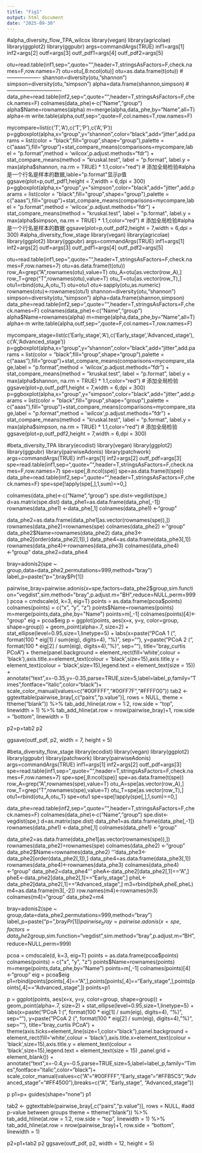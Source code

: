 ```yaml
---
title: "Fig1"
output: html_document
date: "2025-09-30"
---
```

#alpha_diversity_flow_TPA_wilcox
library(vegan)
library(agricolae)
library(ggplot2)
library(ggpubr)
args=commandArgs(TRUE)
inf1=args[1]
inf2=args[2]
outf=args[3]
outf_pdf1=args[4]
outf_pdf2=args[5]

otu=read.table(inf1,sep="\t",quote="",header=T,stringsAsFactors=F,check.names=F,row.names=7)
otu=otu[,8:ncol(otu)]
otu=as.data.frame(t(otu))
#-------------------
shannon=diversity(otu,"shannon")
simpson=diversity(otu,"simpson")
alpha=data.frame(shannon,simpson)
#-------------------------------
data_phe=read.table(inf2,sep="\t",quote="",header=T,stringsAsFactors=F,check.names=F)
colnames(data_phe)<-c("Name","group")
alpha$Name=rownames(alpha)
m=merge(alpha,data_phe,by="Name",all=T)
alpha<-m
write.table(alpha,outf,sep="\t",quote=F,col.names=T,row.names=F)

mycompare=list(c('T','A'),c('T','P'),c('A','P'))
p=ggboxplot(alpha,x="group",y="shannon",color="black",add="jitter",add.params = list(color = "black",fill="group",shape="group"),palette = c("aaas"),fill="group")+stat_compare_means(comparisons=mycompare,label = "p.format",method = 'wilcox',p.adjust.methods="fdr")  +
  stat_compare_means(method = "kruskal.test", 
                     label = "p.format", 
                     label.y = max(alpha$shannon, na.rm = TRUE) * 1.1,color="red")  # 添加全局检验#alpha是一个行名是样本的数据,lable="p.format"显示p值
ggsave(plot=p,outf_pdf1,height = 7,width = 6,dpi = 300)
p=ggboxplot(alpha,x="group",y="simpson",color="black",add="jitter",add.params = list(color = "black",fill="group",shape="group"),palette = c("aaas"),fill="group")+stat_compare_means(comparisons=mycompare,label = "p.format",method = 'wilcox',p.adjust.methods="fdr") +
  stat_compare_means(method = "kruskal.test", 
                     label = "p.format", 
                     label.y = max(alpha$simpson, na.rm = TRUE) * 1.1,color="red")  # 添加全局检验#alpha是一个行名是样本的数据
ggsave(plot=p,outf_pdf2,height = 7,width = 6,dpi = 300)
#alpha_diversity_flow_stage
library(vegan)
library(agricolae)
library(ggplot2)
library(ggpubr)
args=commandArgs(TRUE)
inf1=args[1]
inf2=args[2]
outf=args[3]
outf_pdf1=args[4]
outf_pdf2=args[5]


otu=read.table(inf1,sep="\t",quote="",header=T,stringsAsFactors=F,check.names=F,row.names=7)
otu=as.data.frame(t(otu))
row_A=grep("A",rownames(otu),value=T)
otu_A=otu[as.vector(row_A),]
row_T=grep("T",rownames(otu),value=T)
otu_T=otu[as.vector(row_T),]
otu1=rbind(otu_A,otu_T)
otu=otu1
otu<-sapply(otu,as.numeric)
rownames(otu)<-rownames(otu1)
shannon=diversity(otu,"shannon")
simpson=diversity(otu,"simpson")
alpha=data.frame(shannon,simpson)
data_phe=read.table(inf2,sep="\t",quote="",header=T,stringsAsFactors=F,check.names=F)
colnames(data_phe)<-c("Name","group")
alpha$Name=rownames(alpha)
m=merge(alpha,data_phe,by="Name",all=T)
alpha<-m
write.table(alpha,outf,sep="\t",quote=F,col.names=T,row.names=F)

mycompare_stage=list(c('Early_stage','A'),c('Early_stage','Advanced_stage'),c('A','Advanced_stage'))
p=ggboxplot(alpha,x="group",y="shannon",color="black",add="jitter",add.params = list(color = "black",fill="group",shape="group"),palette = c("aaas"),fill="group")+stat_compare_means(comparisons=mycompare_stage,label = "p.format",method = 'wilcox',p.adjust.methods="fdr")  +
  stat_compare_means(method = "kruskal.test", 
                     label = "p.format", 
                     label.y = max(alpha$shannon, na.rm = TRUE) * 1.1,color="red")  # 添加全局检验
ggsave(plot=p,outf_pdf1,height = 7,width = 6,dpi = 300)
p=ggboxplot(alpha,x="group",y="simpson",color="black",add="jitter",add.params = list(color = "black",fill="group",shape="group"),palette = c("aaas"),fill="group")+stat_compare_means(comparisons=mycompare_stage,label = "p.format",method = 'wilcox',p.adjust.methods="fdr") +
  stat_compare_means(method = "kruskal.test", 
                     label = "p.format", 
                     label.y = max(alpha$simpson, na.rm = TRUE) * 1.1,color="red")  # 添加全局检验
ggsave(plot=p,outf_pdf2,height = 7,width = 6,dpi = 300)

#beta_diversity_TPA
library(ecodist) 
library(vegan) 
library(ggplot2)
library(ggpubr)
library(pairwiseAdonis) 
library(patchwork)
args=commandArgs(TRUE)
inf1=args[1]
inf2=args[2]
outf_pdf=args[3]
spe=read.table(inf1,sep="\t",quote="",header=T,stringsAsFactors=F,check.names=F,row.names=7)
spe=spe[,8:ncol(spe)]
spe=as.data.frame(t(spe))
data_phe=read.table(inf2,sep="\t",quote="",header=T,stringsAsFactors=F,check.names=F)
spe=spe[!apply(spe[,],1,sum)==0,]

colnames(data_phe)<-c("Name","group")
spe.dist<-vegdist(spe,) 
d=as.matrix(spe.dist)
data_phe1=as.data.frame(data_phe[,-1])
rownames(data_phe1) <-data_phe[,1]
colnames(data_phe1) <-"group"

data_phe2=as.data.frame(data_phe1[as.vector(rownames(spe)),])
rownames(data_phe2)=rownames(spe)
colnames(data_phe2) <-"group"
data_phe2$Name=rownames(data_phe2)
data_phe3<-data_phe2[order(data_phe2[,1]),]
data_phe4=as.data.frame(data_phe3[,1])
rownames(data_phe4)<-rownames(data_phe3)
colnames(data_phe4)<-"group"
data_phe2=data_phe4

bray=adonis2(spe ~ group,data=data_phe2,permutations=999,method="bray") 
label_p=paste("p=",bray$Pr[1])

pairwise_bray=pairwise.adonis(x=spe,factors=data_phe2$group,sim.function="vegdist",sim.method="bray",p.adjust.m="BH",reduce=NULL,perm=999)
pcoa = cmdscale(d, k=3, eig=T)
points = as.data.frame(pcoa$points)
colnames(points) = c("x", "y", "z")
points$Name=rownames(points)
m=merge(points,data_phe,by="Name")
points=m[,-1]
colnames(points)[4]<-"group" 
eig = pcoa$eig 
p = ggplot(points, aes(x=x, y=y, color=group, shape=group)) +
  geom_point(alpha=.7, size=2) +
  stat_ellipse(level=0.95,size=1,linetype=5) + 
  labs(x=paste("PCoA 1 (", format(100 * eig[1] / sum(eig), digits=4), "%)", sep=""),
       y=paste("PCoA 2 (", format(100 * eig[2] / sum(eig), digits=4), "%)", sep=""),
       title="bray_curtis PCoA") +
  theme(panel.background = element_rect(fill='white',colour = 'black'),axis.title.x=element_text(colour = 'black',size=15),axis.title.y = element_text(colour = 'black',size=15),legend.text = element_text(size = 15)) +
  annotate("text",x=-0.35,y=-0.35,parse=TRUE,size=5,label=label_p,family="Times",fontface="italic",color="black")+  
  scale_color_manual(values=c("#00FFFF","#00FF7F","#FFFF00")) 
tab2 <- ggtexttable(pairwise_bray[,c("pairs","p.value")], rows = NULL,
                    theme = ttheme("blank")) %>%
  tab_add_hline(at.row = 1:2, row.side = "top", linewidth = 1)  %>%
  tab_add_hline(at.row = nrow(pairwise_bray)+1, row.side = "bottom", linewidth = 1)

p2=p+tab2
p2

ggsave(outf_pdf, p2, width = 7, height = 5) 

#beta_diversity_flow_stage
library(ecodist) 
library(vegan)
library(ggplot2)
library(ggpubr)
library(patchwork)
library(pairwiseAdonis) 
args=commandArgs(TRUE)
inf1=args[1]
inf2=args[2]
outf_pdf=args[3]
spe=read.table(inf1,sep="\t",quote="",header=T,stringsAsFactors=F,check.names=F,row.names=7)
spe=spe[,8:ncol(spe)]
spe=as.data.frame(t(spe))
row_A=grep("A",rownames(spe),value=T)
otu_A=spe[as.vector(row_A),]
row_T=grep("T",rownames(spe),value=T)
otu_T=spe[as.vector(row_T),]
otu1=rbind(otu_A,otu_T)
spe=otu1
spe=spe[!apply(spe[,],1,sum)==0,]

data_phe=read.table(inf2,sep="\t",quote="",header=T,stringsAsFactors=F,check.names=F)
colnames(data_phe)<-c("Name","group")
spe.dist<-vegdist(spe,) 
d=as.matrix(spe.dist)
data_phe1=as.data.frame(data_phe[,-1])
rownames(data_phe1) <-data_phe[,1]
colnames(data_phe1) <-"group"

data_phe2=as.data.frame(data_phe1[as.vector(rownames(spe)),])
rownames(data_phe2)=rownames(spe)
colnames(data_phe2) <-"group"
data_phe2$Name=rownames(data_phe2)
'''data_phe3<-data_phe2[order(data_phe2[,1]),]
data_phe4=as.data.frame(data_phe3[,1])
rownames(data_phe4)<-rownames(data_phe3)
colnames(data_phe4)<-"group"
data_phe2=data_phe4
'''
pheA<-data_phe2[data_phe2[,1]=="A",]
pheE<-data_phe2[data_phe2[,1]=="Early_stage",]
pheL<-data_phe2[data_phe2[,1]=="Advanced_stage",]
m3=rbind(pheA,pheE,pheL)
m4=as.data.frame(m3[,-2])
row.names(m4)<-rownames(m3)
colnames(m4)="group"
data_phe2=m4

bray=adonis2(spe ~ group,data=data_phe2,permutations=999,method="bray") 
label_p=paste("p=",bray$Pr[1])
pairwise_bray=pairwise.adonis(x=spe,factors=data_phe2$group,sim.function="vegdist",sim.method="bray",p.adjust.m="BH",reduce=NULL,perm=999) 

pcoa = cmdscale(d, k=3, eig=T) 
points = as.data.frame(pcoa$points)
colnames(points) = c("x", "y", "z")
points$Name=rownames(points)
m=merge(points,data_phe,by="Name")
points=m[,-1]
colnames(points)[4]<-"group" 
eig = pcoa$eig 
p1=rbind(points[points[,4]=="A",],points[points[,4]=="Early_stage",],points[points[,4]=="Advanced_stage",]) 
points=p1

p = ggplot(points, aes(x=x, y=y, color=group, shape=group)) +
  geom_point(alpha=.7, size=2) +
  stat_ellipse(level=0.95,size=1,linetype=5) + 
  labs(x=paste("PCoA 1 (", format(100 * eig[1] / sum(eig), digits=4), "%)", sep=""), 
       y=paste("PCoA 2 (", format(100 * eig[2] / sum(eig), digits=4), "%)", sep=""),
       title="bray_curtis PCoA") +
  theme(axis.ticks=element_line(size=1,color="black"),panel.background = element_rect(fill='white',colour = 'black'),axis.title.x=element_text(colour = 'black',size=15),axis.title.y = element_text(colour = 'black',size=15),legend.text = element_text(size = 15) ,panel.grid = element_blank()) +
  annotate("text",x=-0.4,y=-0.5,parse=TRUE,size=5,label=label_p,family="Times",fontface="italic",color="black")+
  scale_color_manual(values=c("A"="#00FFFF","Early_stage"="#FFB5C5","Advanced_stage"="#FF4500"),breaks=c("A", "Early_stage", "Advanced_stage"))
  
p
p1=p+ guides(shape="none") 
p1


tab2 <- ggtexttable(pairwise_bray[,c("pairs","p.value")], rows = NULL, #add p-value between groups
                    theme = ttheme("blank")) %>%
  tab_add_hline(at.row = 1:2, row.side = "top", linewidth = 1)  %>%
  tab_add_hline(at.row = nrow(pairwise_bray)+1, row.side = "bottom", linewidth = 1)

p2=p1+tab2
p2
ggsave(outf_pdf, p2, width = 12, height = 5)
